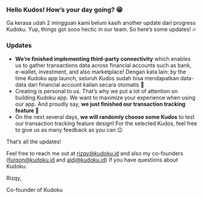 ### Hello Kudos! How’s your day going? 😁

Ga kerasa udah 2 mingguan kami belum kasih another update dari progress Kudoku. Yup, things got sooo hectic in our team. So here’s some updates! 🔥

### Updates

-   **We’re finished implementing third-party connectivity** which enables us to gather transactions data across financial accounts such as bank, e-wallet, investment, and also marketplace! Dengan kata lain: by the time Kudoku app launch, seluruh Kudos sudah bisa mendapatkan data-data dari financial account kalian secara otomatis 🤩
-   Creating is personal to us. That’s why we put a lot of attention on building Kudoku app. We want to maximize your experience when using our app. And proudly say, **we just finished our transaction tracking feature 🎉**
-   On the next several days, **we will randomly choose some Kudos** to test our transaction tracking feature design! For the selected Kudos, feel free to give us as many feedback as you can 😉

That’s all the updates!

Feel free to reach me out at rizqy@kudoku.id and also my co-founders (furqon@kudoku.id and aldi@kudoku.id) if you have questions about Kudoku.

Rizqy,

Co-founder of Kudoku
